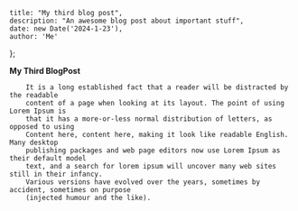 	title: "My third blog post",
	description: "An awesome blog post about important stuff",
	date: new Date('2024-1-23'),
	author: 'Me'
};
 
**My Third BlogPost**

    	It is a long established fact that a reader will be distracted by the readable
        content of a page when looking at its layout. The point of using Lorem Ipsum is
        that it has a more-or-less normal distribution of letters, as opposed to using
        Content here, content here, making it look like readable English. Many desktop
        publishing packages and web page editors now use Lorem Ipsum as their default model
        text, and a search for lorem ipsum will uncover many web sites still in their infancy.
        Various versions have evolved over the years, sometimes by accident, sometimes on purpose
        (injected humour and the like).
